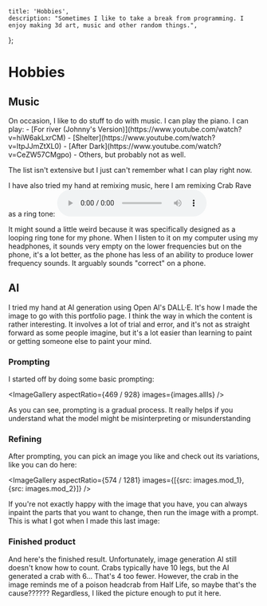 

    title: 'Hobbies',
    description: "Sometimes I like to take a break from programming. I enjoy making 3d art, music and other random things.",
};

# Hobbies

## Music
<div>
On occasion, I like to do stuff to do with music. I can play the piano. I can play: 
 - [For river (Johnny's Version)](https://www.youtube.com/watch?v=hiW6akLxrCM)
 - [Shelter](https://www.youtube.com/watch?v=ItpJJmZtXL0)
 - [After Dark](https://www.youtube.com/watch?v=CeZW57CMgpo)
 - Others, but probably not as well.
</div>

The list isn't extensive but I just can't remember what I can play right now. 

<LazyLocalImage
    src={images.fl_studio}
    alt="FL Studio Screenshot"
    cap
/>

I have also tried my hand at remixing music, here I am remixing Crab Rave as a ring tone: <audio controls src="/music/crab_rave.mp3" />

It might sound a little weird because it was specifically designed as a looping ring tone for my phone. When I listen to it on my computer using my headphones, it sounds very empty on the lower frequencies but on the phone, it's a lot better, as the phone has less of an ability to produce lower frequency sounds. It arguably sounds "correct" on a phone.

## AI
I tried my hand at AI generation using Open AI's DALL·E. It's how I made the image to go with this portfolio page. I think the way in which the content is rather interesting. It involves a lot of trial and error, and it's not as straight forward as some people imagine, but it's a lot easier than learning to paint or getting someone else to paint your mind.

### Prompting
I started off by doing some basic prompting: 

<ImageGallery
    aspectRatio={469 / 928}
    images={images.allIs}
/>

As you can see, prompting is a gradual process. It really helps if you understand what the model might be 
misinterpreting or misunderstanding

### Refining
After prompting, you can pick an image you like and check out its variations, like you can do here:

<ImageGallery
    aspectRatio={574 / 1281}
    images={[{src: images.mod_1}, {src: images.mod_2}]}
/>

If you're not exactly happy with the image that you have, you can always inpaint the parts that you want to change, then run the image with a prompt. This is what I got when I made this last image:
<LazyLocalImage alt="Inpainting" src={images.mod_final} />

### Finished product

And here's the finished result. Unfortunately, image generation AI still doesn't know how to count. Crabs typically have 10 legs, but the AI generated a crab with 6... That's 4 too fewer. However, the crab in the image reminds me of a poison headcrab from Half Life, so maybe that's the cause?????? Regardless, I liked the picture enough to put it here.

<LazyLocalImage alt="Final Picture" src={images.crab_rave} />
